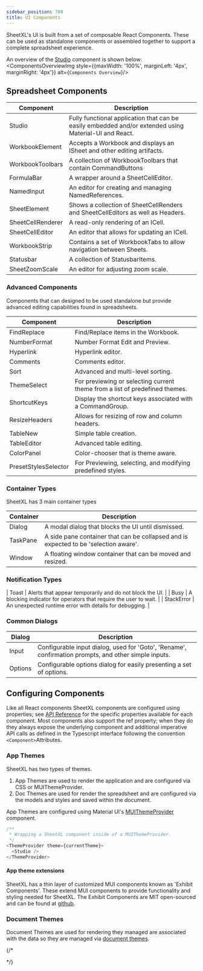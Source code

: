 ```yaml
---
sidebar_position: 700
title: UI Components
---
```


SheetXL's UI is built from a set of composable React Components. These can be used as standalone components or assembled together to support
a complete spreadsheet experience.

An overview of the [Studio](https://api.sheetxl.com/modules/_sheetxl_studio-mui.html) component is
shown below:
<ComponentsOverviewImg style={{maxWidth: '100%', marginLeft: '4px', marginRight: '4px'}} alt={`Components Overview`}/>

## Spreadsheet Components

| Component | Description |
|------------|------|
| Studio | Fully functional application that can be easily embedded and/or extended using Material-UI and React. |
| WorkbookElement | Accepts a Workbook and displays an ISheet and other editing artifacts. |
| WorkbookToolbars | A collection of WorkbookToolbars that contain CommandButtons |
| FormulaBar | A wrapper around a SheetCellEditor.  |
| NamedInput | An editor for creating and managing NamedReferences. |
| SheetElement | Shows a collection of SheetCellRenders and SheetCellEditors as well as Headers. |
| SheetCellRenderer | A read-only rendering of an ICell. |
| SheetCellEditor | An editor that allows for updating an ICell. |
| WorkbookStrip | Contains a set of WorkbookTabs to allow navigation between Sheets. |
| Statusbar | A collection of StatusbarItems. |
| SheetZoomScale | An editor for adjusting zoom scale. |

### Advanced Components

Components that can designed to be used standalone but provide
advanced editing capabilities found in spreadsheets.

| Component | Description |
|------------|------|
| FindReplace | Find/Replace items in the Workbook. |
| NumberFormat | Number Format Edit and Preview. |
| Hyperlink | Hyperlink editor. |
| Comments | Comments editor. |
| Sort | Advanced and multi-level sorting. |
| ThemeSelect | For previewing or selecting current theme from a list of predefined themes. |
| ShortcutKeys | Display the shortcut keys associated with a CommandGroup. |
| ResizeHeaders | Allows for resizing of row and column headers. |
| TableNew | Simple table creation. |
| TableEditor | Advanced table editing. |
| ColorPanel | Color-chooser that is theme aware. |
| PresetStylesSelector | For Previewing, selecting, and modifying predefined styles. |

### Container Types

SheetXL has 3 main container types

| Container | Description |
|------------|------|
| Dialog | A modal dialog that blocks the UI until dismissed. |
| TaskPane | A side pane container that can be collapsed and is expected to be 'selection aware'. |
| Window | A floating window container that can be moved and resized. |

### Notification Types

| Toast | Alerts that appear temporarily and do not block the UI. |
| Busy | A blocking indicator for operators that require the user to wait. |
| StackError | An unexpected runtime error with details for debugging. |

### Common Dialogs

| Dialog | Description |
|------------|------|
| Input | Configurable input dialog, used for 'Goto', 'Rename', confirmation prompts, and other simple inputs. |
| Options | Configurable options dialog for easily presenting a set of options. |

## Configuring Components

Like all React components SheetXL components are configured using properties; see [API Reference](https://api.sheetxl.com/) for the specific
properties available for each component. Most components also support the ref property; when they do they always expose the
underlying component and additional imperative API calls as defined in the Typescript interface
following the convention `<Component>`Attributes.

### App Themes

SheetXL has two types of themes.
1. App Themes are used to render the application and are configured via CSS or MUIThemeProvider.
2. Doc Themes are used for render the spreadsheet and are configured via the models and styles and saved within the document.

App Themes are configured using Material UI's [MUIThemeProvider](https://material-ui.com/customization/theming/#theme-provider) component.

```typescript title="SheetXL with MUIThemeProvider"
/**
 * Wrapping a SheetXL component inside of a MUIThemeProvider.
 */
<ThemeProvider theme={currentTheme}>
  <Studio />
</ThemeProvider>
```

#### App theme extensions
SheetXL has a thin layer of customized MUI components known as 'Exhibit Components'. These extend MUI components to provide
functionality and styling needed for SheetXL. The Exhibit Components are MIT open-sourced and can be found at
[github](https://github.com/sheetxl/sheetxl/tree/main/packages/utils-mui/).

### Document Themes
Document Themes are used for rendering they managed are associated with the data so they are managed via
[document themes](https://api.sheetxl.com/interfaces/_sheetxl_sdk.ITheme.html).


{/*

<!-- Add a picture of the various components? -->

<!-- Custom Renderers / Custom Editors. We need to allow these to be registered at workbook so that sheets can have different values -->
<!-- Configure Toolbar -->
<!-- Allow for Other items to be configured similar to AGGrid -->

<!-- Side Panels (after full implementation) -->
<!-- Advanced - Overlay (after full implementation) -->
<!-- Advanced - Commands (after refactor) -->

*/}


